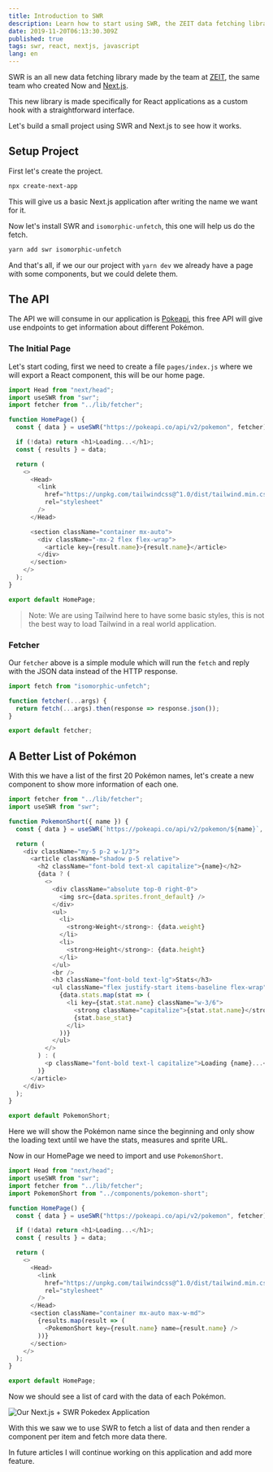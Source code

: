 ```yaml
---
title: Introduction to SWR
description: Learn how to start using SWR, the ZEIT data fetching library for React applications.
date: 2019-11-20T06:13:30.309Z
published: true
tags: swr, react, nextjs, javascript
lang: en
---
```


SWR is an all new data fetching library made by the team at [ZEIT](https://zeit.co), the same team who created Now and [Next.js](https://nextjs.org/).

This new library is made specifically for React applications as a custom hook with a straightforward interface.

Let's build a small project using SWR and Next.js to see how it works.

## Setup Project

First let's create the project.

```sh
npx create-next-app
```

This will give us a basic Next.js application after writing the name we want for it.

Now let's install SWR and `isomorphic-unfetch`, this one will help us do the fetch.

```sh
yarn add swr isomorphic-unfetch
```

And that's all, if we our our project with `yarn dev` we already have a page with some components, but we could delete them.

## The API

The API we will consume in our application is [Pokeapi](https://pokeapi.co/), this free API will give use endpoints to get information about different Pokémon.

### The Initial Page

Let's start coding, first we need to create a file `pages/index.js` where we will export a React component, this will be our home page.

```js
import Head from "next/head";
import useSWR from "swr";
import fetcher from "../lib/fetcher";

function HomePage() {
  const { data } = useSWR("https://pokeapi.co/api/v2/pokemon", fetcher);

  if (!data) return <h1>Loading...</h1>;
  const { results } = data;

  return (
    <>
      <Head>
        <link
          href="https://unpkg.com/tailwindcss@^1.0/dist/tailwind.min.css"
          rel="stylesheet"
        />
      </Head>

      <section className="container mx-auto">
        <div className="-mx-2 flex flex-wrap">
          <article key={result.name}>{result.name}</article>
        </div>
      </section>
    </>
  );
}

export default HomePage;
```

> Note: We are using Tailwind here to have some basic styles, this is not the best way to load Tailwind in a real world application.

### Fetcher

Our `fetcher` above is a simple module which will run the `fetch` and reply with the JSON data instead of the HTTP response.

```js
import fetch from "isomorphic-unfetch";

function fetcher(...args) {
  return fetch(...args).then(response => response.json());
}

export default fetcher;
```

## A Better List of Pokémon

With this we have a list of the first 20 Pokémon names, let's create a new component to show more information of each one.

```js
import fetcher from "../lib/fetcher";
import useSWR from "swr";

function PokemonShort({ name }) {
  const { data } = useSWR(`https://pokeapi.co/api/v2/pokemon/${name}`, fetcher);

  return (
    <div className="my-5 p-2 w-1/3">
      <article className="shadow p-5 relative">
        <h2 className="font-bold text-xl capitalize">{name}</h2>
        {data ? (
          <>
            <div className="absolute top-0 right-0">
              <img src={data.sprites.front_default} />
            </div>
            <ul>
              <li>
                <strong>Weight</strong>: {data.weight}
              </li>
              <li>
                <strong>Height</strong>: {data.height}
              </li>
            </ul>
            <br />
            <h3 className="font-bold text-lg">Stats</h3>
            <ul className="flex justify-start items-baseline flex-wrap">
              {data.stats.map(stat => (
                <li key={stat.stat.name} className="w-3/6">
                  <strong className="capitalize">{stat.stat.name}</strong>:{" "}
                  {stat.base_stat}
                </li>
              ))}
            </ul>
          </>
        ) : (
          <p className="font-bold text-l capitalize">Loading {name}...</p>
        )}
      </article>
    </div>
  );
}

export default PokemonShort;
```

Here we will show the Pokémon name since the beginning and only show the loading text until we have the stats, measures and sprite URL.

Now in our HomePage we need to import and use `PokemonShort`.

```js
import Head from "next/head";
import useSWR from "swr";
import fetcher from "../lib/fetcher";
import PokemonShort from "../components/pokemon-short";

function HomePage() {
  const { data } = useSWR("https://pokeapi.co/api/v2/pokemon", fetcher);

  if (!data) return <h1>Loading...</h1>;
  const { results } = data;

  return (
    <>
      <Head>
        <link
          href="https://unpkg.com/tailwindcss@^1.0/dist/tailwind.min.css"
          rel="stylesheet"
        />
      </Head>
      <section className="container mx-auto max-w-md">
        {results.map(result => (
          <PokemonShort key={result.name} name={result.name} />
        ))}
      </section>
    </>
  );
}

export default HomePage;
```

Now we should see a list of card with the data of each Pokémon.

![Our Next.js + SWR Pokedex Application](/static/articles/swr/intro.png "Our Next.js + SWR Pokedex Application")

With this we saw we to use SWR to fetch a list of data and then render a component per item and fetch more data there.

In future articles I will continue working on this application and add more feature.
